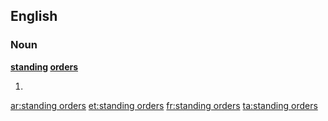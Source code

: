 ==English==
===Noun===
'''[[standing]] [[orders]]'''
#{{plural of|standing order}}

[[ar:standing orders]]
[[et:standing orders]]
[[fr:standing orders]]
[[ta:standing orders]]